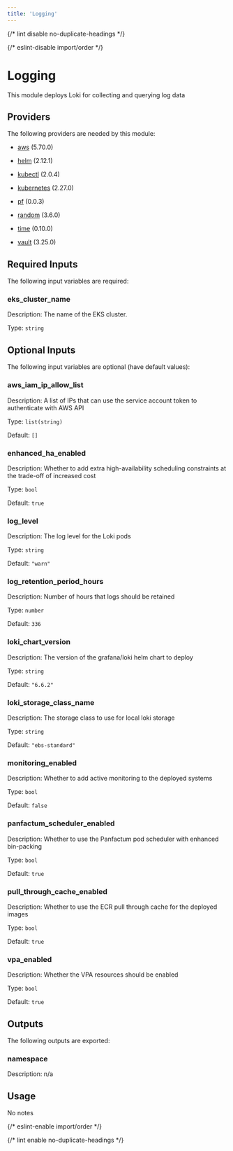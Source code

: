 ```yaml
---
title: 'Logging'
---
```



{/* lint disable no-duplicate-headings */}

{/* eslint-disable import/order */}

<ModuleHeader
  name="kube_logging"
  sourceHref="https://github.com/Panfactum/stack/tree/__PANFACTUM_VERSION_EDGE__/packages/infrastructure/kube_logging"
  status="alpha"
  type="direct"
/>

# Logging

This module deploys Loki for collecting and querying log data

## Providers

The following providers are needed by this module:

- [aws](https://registry.terraform.io/providers/hashicorp/aws/5.70.0/docs) (5.70.0)

- [helm](https://registry.terraform.io/providers/hashicorp/helm/2.12.1/docs) (2.12.1)

- [kubectl](https://registry.terraform.io/providers/alekc/kubectl/2.0.4/docs) (2.0.4)

- [kubernetes](https://registry.terraform.io/providers/hashicorp/kubernetes/2.27.0/docs) (2.27.0)

- [pf](https://registry.terraform.io/providers/panfactum/pf/0.0.3/docs) (0.0.3)

- [random](https://registry.terraform.io/providers/hashicorp/random/3.6.0/docs) (3.6.0)

- [time](https://registry.terraform.io/providers/hashicorp/time/0.10.0/docs) (0.10.0)

- [vault](https://registry.terraform.io/providers/hashicorp/vault/3.25.0/docs) (3.25.0)

## Required Inputs

The following input variables are required:

### eks_cluster_name

Description: The name of the EKS cluster.

Type: `string`

## Optional Inputs

The following input variables are optional (have default values):

### aws_iam_ip_allow_list

Description: A list of IPs that can use the service account token to authenticate with AWS API

Type: `list(string)`

Default: `[]`

### enhanced_ha_enabled

Description: Whether to add extra high-availability scheduling constraints at the trade-off of increased cost

Type: `bool`

Default: `true`

### log_level

Description: The log level for the Loki pods

Type: `string`

Default: `"warn"`

### log_retention_period_hours

Description: Number of hours that logs should be retained

Type: `number`

Default: `336`

### loki_chart_version

Description: The version of the grafana/loki helm chart to deploy

Type: `string`

Default: `"6.6.2"`

### loki_storage_class_name

Description: The storage class to use for local loki storage

Type: `string`

Default: `"ebs-standard"`

### monitoring_enabled

Description: Whether to add active monitoring to the deployed systems

Type: `bool`

Default: `false`

### panfactum_scheduler_enabled

Description: Whether to use the Panfactum pod scheduler with enhanced bin-packing

Type: `bool`

Default: `true`

### pull_through_cache_enabled

Description: Whether to use the ECR pull through cache for the deployed images

Type: `bool`

Default: `true`

### vpa_enabled

Description: Whether the VPA resources should be enabled

Type: `bool`

Default: `true`

## Outputs

The following outputs are exported:

### namespace

Description: n/a

## Usage

No notes

{/* eslint-enable import/order */}

{/* lint enable no-duplicate-headings */}
